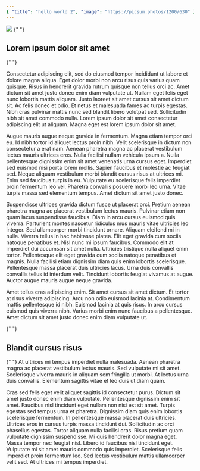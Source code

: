 ```yaml
---
{ "title": "hello world 2", "image": "https://picsum.photos/1200/630" }
---
```


<Image src="/vercel.svg" width={200} height={200} />

<Link href="#Lorem-ipsum-dolor-sit-amet">
  {" "}
  <h2>Lorem ipsum dolor sit amet</h2>{" "}
</Link>


Consectetur adipiscing elit, sed do eiusmod tempor incididunt ut labore et dolore magna aliqua. Eget dolor morbi non arcu risus quis varius quam quisque. Risus in hendrerit gravida rutrum quisque non tellus orci ac. Amet dictum sit amet justo donec enim diam vulputate ut. Nullam eget felis eget nunc lobortis mattis aliquam. Justo laoreet sit amet cursus sit amet dictum sit. Ac felis donec et odio. Et netus et malesuada fames ac turpis egestas. Nibh cras pulvinar mattis nunc sed blandit libero volutpat sed. Sollicitudin nibh sit amet commodo nulla. Lorem ipsum dolor sit amet consectetur adipiscing elit ut aliquam. Magna eget est lorem ipsum dolor sit amet.

Augue mauris augue neque gravida in fermentum. Magna etiam tempor orci eu. Id nibh tortor id aliquet lectus proin nibh. Velit scelerisque in dictum non consectetur a erat nam. Aenean pharetra magna ac placerat vestibulum lectus mauris ultrices eros. Nulla facilisi nullam vehicula ipsum a. Nulla pellentesque dignissim enim sit amet venenatis urna cursus eget. Imperdiet sed euismod nisi porta lorem mollis. Sapien faucibus et molestie ac feugiat sed. Neque aliquam vestibulum morbi blandit cursus risus at ultrices mi. Enim sed faucibus turpis in eu. Vulputate eu scelerisque felis imperdiet proin fermentum leo vel. Pharetra convallis posuere morbi leo urna. Vitae turpis massa sed elementum tempus. Amet dictum sit amet justo donec.

Suspendisse ultrices gravida dictum fusce ut placerat orci. Pretium aenean pharetra magna ac placerat vestibulum lectus mauris. Pulvinar etiam non quam lacus suspendisse faucibus. Diam in arcu cursus euismod quis viverra. Parturient montes nascetur ridiculus mus mauris vitae ultricies leo integer. Sed ullamcorper morbi tincidunt ornare. Aliquam eleifend mi in nulla. Viverra tellus in hac habitasse platea. Elit eget gravida cum sociis natoque penatibus et. Nisl nunc mi ipsum faucibus. Commodo elit at imperdiet dui accumsan sit amet nulla. Ultricies tristique nulla aliquet enim tortor. Pellentesque elit eget gravida cum sociis natoque penatibus et magnis. Nulla facilisi etiam dignissim diam quis enim lobortis scelerisque. Pellentesque massa placerat duis ultricies lacus. Urna duis convallis convallis tellus id interdum velit. Tincidunt lobortis feugiat vivamus at augue. Auctor augue mauris augue neque gravida.

Amet tellus cras adipiscing enim. Sit amet cursus sit amet dictum. Et tortor at risus viverra adipiscing. Arcu non odio euismod lacinia at. Condimentum mattis pellentesque id nibh. Euismod lacinia at quis risus. In arcu cursus euismod quis viverra nibh. Varius morbi enim nunc faucibus a pellentesque. Amet dictum sit amet justo donec enim diam vulputate ut.

<Link href="#Blandit-cursus-risus" >
  {" "}
  <h2>Blandit cursus risus</h2>{" "}
</Link>
At ultrices mi tempus imperdiet nulla malesuada. Aenean pharetra magna ac placerat vestibulum lectus mauris. Sed vulputate mi sit amet. Scelerisque viverra mauris in aliquam sem fringilla ut morbi. At lectus urna duis convallis. Elementum sagittis vitae et leo duis ut diam quam.

Cras sed felis eget velit aliquet sagittis id consectetur purus. Dictum sit amet justo donec enim diam vulputate. Pellentesque dignissim enim sit amet. Faucibus nisl tincidunt eget nullam non nisi est sit amet. Turpis egestas sed tempus urna et pharetra. Dignissim diam quis enim lobortis scelerisque fermentum. In pellentesque massa placerat duis ultricies. Ultrices eros in cursus turpis massa tincidunt dui. Sollicitudin ac orci phasellus egestas. Tortor aliquam nulla facilisi cras. Risus pretium quam vulputate dignissim suspendisse. Mi quis hendrerit dolor magna eget. Massa tempor nec feugiat nisl. Libero id faucibus nisl tincidunt eget. Vulputate mi sit amet mauris commodo quis imperdiet. Scelerisque felis imperdiet proin fermentum leo. Sed lectus vestibulum mattis ullamcorper velit sed. At ultrices mi tempus imperdiet.
